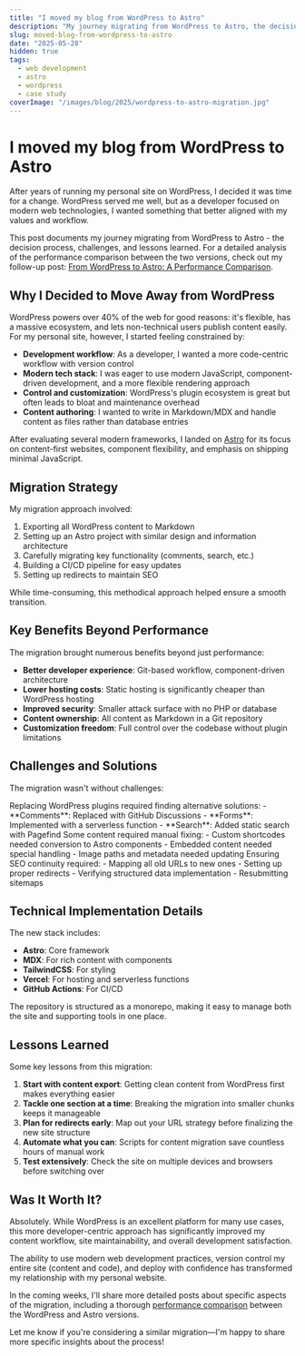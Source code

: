 ```yaml
---
title: "I moved my blog from WordPress to Astro"
description: "My journey migrating from WordPress to Astro, the decision process, challenges faced, and lessons learned along the way."
slug: moved-blog-from-wordpress-to-astro
date: "2025-05-28"
hidden: true
tags:
  - web development
  - astro
  - wordpress
  - case study
coverImage: "/images/blog/2025/wordpress-to-astro-migration.jpg"
---
```



# I moved my blog from WordPress to Astro

After years of running my personal site on WordPress, I decided it was time for a change. WordPress served me well, but as a developer focused on modern web technologies, I wanted something that better aligned with my values and workflow.

This post documents my journey migrating from WordPress to Astro - the decision process, challenges, and lessons learned. For a detailed analysis of the performance comparison between the two versions, check out my follow-up post: [From WordPress to Astro: A Performance Comparison](/wordpress-to-astro-migration-performance-comparison/).

## Why I Decided to Move Away from WordPress

WordPress powers over 40% of the web for good reasons: it's flexible, has a massive ecosystem, and lets non-technical users publish content easily. For my personal site, however, I started feeling constrained by:

- **Development workflow**: As a developer, I wanted a more code-centric workflow with version control
- **Modern tech stack**: I was eager to use modern JavaScript, component-driven development, and a more flexible rendering approach
- **Control and customization**: WordPress's plugin ecosystem is great but often leads to bloat and maintenance overhead
- **Content authoring**: I wanted to write in Markdown/MDX and handle content as files rather than database entries

After evaluating several modern frameworks, I landed on [Astro](https://astro.build) for its focus on content-first websites, component flexibility, and emphasis on shipping minimal JavaScript.

## Migration Strategy

My migration approach involved:

1. Exporting all WordPress content to Markdown
2. Setting up an Astro project with similar design and information architecture
3. Carefully migrating key functionality (comments, search, etc.)
4. Building a CI/CD pipeline for easy updates
5. Setting up redirects to maintain SEO

While time-consuming, this methodical approach helped ensure a smooth transition.

## Key Benefits Beyond Performance

The migration brought numerous benefits beyond just performance:

- **Better developer experience**: Git-based workflow, component-driven architecture
- **Lower hosting costs**: Static hosting is significantly cheaper than WordPress hosting
- **Improved security**: Smaller attack surface with no PHP or database
- **Content ownership**: All content as Markdown in a Git repository
- **Customization freedom**: Full control over the codebase without plugin limitations

## Challenges and Solutions

The migration wasn't without challenges:

<CollapsibleText title="WordPress plugin functionality">
Replacing WordPress plugins required finding alternative solutions:
- **Comments**: Replaced with GitHub Discussions
- **Forms**: Implemented with a serverless function
- **Search**: Added static search with Pagefind
</CollapsibleText>

<CollapsibleText title="Content migration issues">
Some content required manual fixing:
- Custom shortcodes needed conversion to Astro components
- Embedded content needed special handling
- Image paths and metadata needed updating
</CollapsibleText>

<CollapsibleText title="SEO considerations">
Ensuring SEO continuity required:
- Mapping all old URLs to new ones
- Setting up proper redirects
- Verifying structured data implementation
- Resubmitting sitemaps
</CollapsibleText>

## Technical Implementation Details

The new stack includes:

- **Astro**: Core framework
- **MDX**: For rich content with components
- **TailwindCSS**: For styling
- **Vercel**: For hosting and serverless functions
- **GitHub Actions**: For CI/CD

The repository is structured as a monorepo, making it easy to manage both the site and supporting tools in one place.

## Lessons Learned

Some key lessons from this migration:

1. **Start with content export**: Getting clean content from WordPress first makes everything easier
2. **Tackle one section at a time**: Breaking the migration into smaller chunks keeps it manageable
3. **Plan for redirects early**: Map out your URL strategy before finalizing the new site structure
4. **Automate what you can**: Scripts for content migration save countless hours of manual work
5. **Test extensively**: Check the site on multiple devices and browsers before switching over

## Was It Worth It?

Absolutely. While WordPress is an excellent platform for many use cases, this more developer-centric approach has significantly improved my content workflow, site maintainability, and overall development satisfaction.

The ability to use modern web development practices, version control my entire site (content and code), and deploy with confidence has transformed my relationship with my personal website.

In the coming weeks, I'll share more detailed posts about specific aspects of the migration, including a thorough [performance comparison](/wordpress-to-astro-migration-performance-comparison/) between the WordPress and Astro versions.

Let me know if you're considering a similar migration—I'm happy to share more specific insights about the process!
